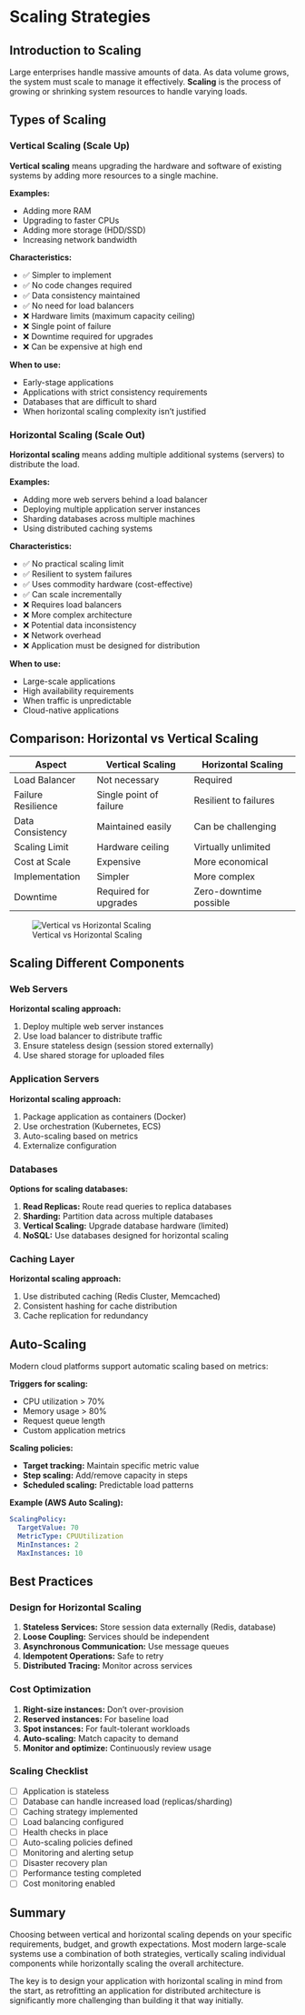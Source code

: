 # Scaling Strategies

## Introduction to Scaling

Large enterprises handle massive amounts of data. As data volume grows, the system must scale to manage it effectively. **Scaling** is the process of growing or shrinking system resources to handle varying loads.

## Types of Scaling

### Vertical Scaling (Scale Up)

**Vertical scaling** means upgrading the hardware and software of existing systems by adding more resources to a single machine.

**Examples:**

* Adding more RAM
* Upgrading to faster CPUs
* Adding more storage (HDD/SSD)
* Increasing network bandwidth

**Characteristics:**

* ✅ Simpler to implement
* ✅ No code changes required
* ✅ Data consistency maintained
* ✅ No need for load balancers
* ❌ Hardware limits (maximum capacity ceiling)
* ❌ Single point of failure
* ❌ Downtime required for upgrades
* ❌ Can be expensive at high end

**When to use:**

* Early-stage applications
* Applications with strict consistency requirements
* Databases that are difficult to shard
* When horizontal scaling complexity isn't justified

### Horizontal Scaling (Scale Out)

**Horizontal scaling** means adding multiple additional systems (servers) to distribute the load.

**Examples:**

* Adding more web servers behind a load balancer
* Deploying multiple application server instances
* Sharding databases across multiple machines
* Using distributed caching systems

**Characteristics:**

* ✅ No practical scaling limit
* ✅ Resilient to system failures
* ✅ Uses commodity hardware (cost-effective)
* ✅ Can scale incrementally
* ❌ Requires load balancers
* ❌ More complex architecture
* ❌ Potential data inconsistency
* ❌ Network overhead
* ❌ Application must be designed for distribution

**When to use:**

* Large-scale applications
* High availability requirements
* When traffic is unpredictable
* Cloud-native applications

## Comparison: Horizontal vs Vertical Scaling

| Aspect | Vertical Scaling | Horizontal Scaling |
|--------|------------------|-------------------|
| Load Balancer | Not necessary | Required |
| Failure Resilience | Single point of failure | Resilient to failures |
| Data Consistency | Maintained easily | Can be challenging |
| Scaling Limit | Hardware ceiling | Virtually unlimited |
| Cost at Scale | Expensive | More economical |
| Implementation | Simpler | More complex |
| Downtime | Required for upgrades | Zero-downtime possible |

![Vertical vs Horizontal Scaling](https://user-images.githubusercontent.com/11299574/128064677-17203c0a-c37e-48de-88c5-2b0865ec9228.png)

## Scaling Different Components

### Web Servers

**Horizontal scaling approach:**

1. Deploy multiple web server instances
2. Use load balancer to distribute traffic
3. Ensure stateless design (session stored externally)
4. Use shared storage for uploaded files

### Application Servers

**Horizontal scaling approach:**

1. Package application as containers (Docker)
2. Use orchestration (Kubernetes, ECS)
3. Auto-scaling based on metrics
4. Externalize configuration

### Databases

**Options for scaling databases:**

1. **Read Replicas:** Route read queries to replica databases
2. **Sharding:** Partition data across multiple databases
3. **Vertical Scaling:** Upgrade database hardware (limited)
4. **NoSQL:** Use databases designed for horizontal scaling

### Caching Layer

**Horizontal scaling approach:**

1. Use distributed caching (Redis Cluster, Memcached)
2. Consistent hashing for cache distribution
3. Cache replication for redundancy

## Auto-Scaling

Modern cloud platforms support automatic scaling based on metrics:

**Triggers for scaling:**

* CPU utilization > 70%
* Memory usage > 80%
* Request queue length
* Custom application metrics

**Scaling policies:**

* **Target tracking:** Maintain specific metric value
* **Step scaling:** Add/remove capacity in steps
* **Scheduled scaling:** Predictable load patterns

**Example (AWS Auto Scaling):**

```yaml
ScalingPolicy:
  TargetValue: 70
  MetricType: CPUUtilization
  MinInstances: 2
  MaxInstances: 10
```

## Best Practices

### Design for Horizontal Scaling

1. **Stateless Services:** Store session data externally (Redis, database)
2. **Loose Coupling:** Services should be independent
3. **Asynchronous Communication:** Use message queues
4. **Idempotent Operations:** Safe to retry
5. **Distributed Tracing:** Monitor across services

### Cost Optimization

1. **Right-size instances:** Don't over-provision
2. **Reserved instances:** For baseline load
3. **Spot instances:** For fault-tolerant workloads
4. **Auto-scaling:** Match capacity to demand
5. **Monitor and optimize:** Continuously review usage

### Scaling Checklist

- [ ] Application is stateless
- [ ] Database can handle increased load (replicas/sharding)
- [ ] Caching strategy implemented
- [ ] Load balancing configured
- [ ] Health checks in place
- [ ] Auto-scaling policies defined
- [ ] Monitoring and alerting setup
- [ ] Disaster recovery plan
- [ ] Performance testing completed
- [ ] Cost monitoring enabled

## Summary

Choosing between vertical and horizontal scaling depends on your specific requirements, budget, and growth expectations. Most modern large-scale systems use a combination of both strategies, vertically scaling individual components while horizontally scaling the overall architecture.

The key is to design your application with horizontal scaling in mind from the start, as retrofitting an application for distributed architecture is significantly more challenging than building it that way initially.
